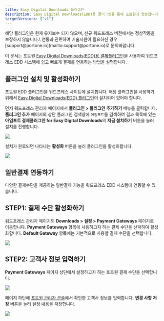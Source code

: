 ```yaml
---
title: Easy Digital Downloads 플러그인
description: Easy Digital Downloads(EDD)용 플러그인을 통해 포트원과 연동합니다.
targetVersions: ["v1"]
---
```



<Hint style="warning">
  해당 플러그인은 현재 유지보수 되지 않으며, 신규 워드프레스 버전에서는 정상작동을 보장하지 않습니다.\
  연동과 관련하여 기술지원이 필요하신 경우 [support@portone.io](mailto:support@portone.io)로 문의바랍니다.
</Hint>

이 문서는 포트원 [Easy Digital Downloads(EDD)용
결제플러그인](http://ko.wordpress.org/plugins/iamport-for-easy-digital-downloads/)을 사용하여
워드프레스 EDD 시스템에 쉽고 빠르게 결제를 연동하는 방법을 설명합니다.

## 플러그인 설치 및 활성화하기

포트원 EDD 플러그인을 워드프레스 사이트에 설치합니다. 해당 플러그인을 사용하기 위해서 [Easy Digital
Downloads(EDD) 플러그인](http://ko.wordpress.org/plugins/easy-digital-downloads/)이 설치되어 있어야
합니다.

먼저 워드프레스 관리자 페이지에서 **플러그인 > 플러그인 추가하기** 메뉴를 클릭합니다. **플러그인
추가** 페이지의 상단 플러그인 검색창에 `아임포트`를 검색하여 결과 목록에 있는 **아임포트
결제플러그인 for Easy Digital Downloads**의 **지금 설치하기** 버튼을 눌러 설치를 진행합니다.

![](/gitbook-assets/ko/edd-1.png)

설치가 완료되면 나타나는 **활성화** 버튼을 눌러 플러그인을 활성화합니다.

![](/gitbook-assets/ko/edd-2.png)

## 일반결제 연동하기

다양한 결제수단을 제공하는 일반결제 기능을 워드프레스 EDD 시스템에 연동할 수 있습니다.

## STEP1: 결제 수단 활성화하기

워드프레스 관리자 페이지의 **Downloads > 설정 > Payment Gateways** 페이지로 이동합니다. **Payment
Gateways** 항목에 사용하고자 하는 결제 수단을 선택하여 활성화합니다. **Default Gateway** 항목에는
기본적으로 사용할 결제 수단을 선택합니다.

![](/gitbook-assets/ko/edd-3.png)

## STEP2: 고객사 정보 입력하기

**Payment Gateways** 페이지 상단에서 설정하고자 하는 포트원 결제 수단을 선택합니다.

![](/gitbook-assets/ko/edd-4.png)

페이지 하단에 [포트원 관리자 콘솔](http://admin.portone.io)에서 확인한 고객사 정보를 입력합니다.
**변경 사항 저장** 버튼을 눌러 설정 내용을 저장합니다.

![](/gitbook-assets/ko/edd-5.png)
